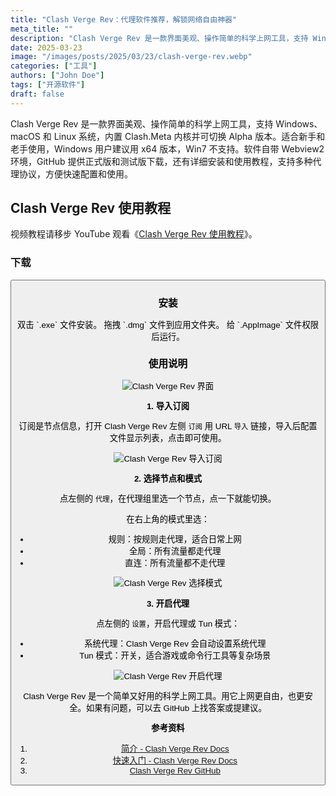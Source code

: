 ```yaml
---
title: "Clash Verge Rev：代理软件推荐，解锁网络自由神器"
meta_title: ""
description: "Clash Verge Rev 是一款界面美观、操作简单的科学上网工具，支持 Windows、macOS 和 Linux 系统，内置 Clash.Meta 内核并可切换 Alpha 版本。适合新手和老手使用，Windows 用户建议用 x64 版本，Win7 不支持。软件自带 Webview2 环境，GitHub 提供正式版和测试版下载，还有详细安装和使用教程，支持多种代理协议，方便快速配置和使用。"
date: 2025-03-23
image: "/images/posts/2025/03/23/clash-verge-rev.webp"
categories: ["工具"]
authors: ["John Doe"]
tags: ["开源软件"]
draft: false
---
```


Clash Verge Rev 是一款界面美观、操作简单的科学上网工具，支持 Windows、macOS 和 Linux 系统，内置 Clash.Meta 内核并可切换 Alpha 版本。适合新手和老手使用，Windows 用户建议用 x64 版本，Win7 不支持。软件自带 Webview2 环境，GitHub 提供正式版和测试版下载，还有详细安装和使用教程，支持多种代理协议，方便快速配置和使用。

## Clash Verge Rev 使用教程

<Notice type="tip">视频教程请移步 YouTube 观看《[Clash Verge Rev 使用教程](https://youtu.be/AVGxxb8EPlk)》。</Notice>

### 下载

<Button label="Clash Verge Rev 下载" link="https://www.clashverge.dev/install.html" style="solid" />

### 安装

<Tabs client:load>
    <Tab name="Windows">
        双击 `.exe` 文件安装。
    </Tab>
    <Tab name="macOS">
        拖拽 `.dmg` 文件到应用文件夹。
    </Tab>
    <Tab name="Linux">
        给 `.AppImage` 文件权限后运行。
    </Tab>
</Tabs>

### 使用说明

<Image
    src="/images/posts/2025/03/23/clash-verge-rev-gui.webp"
    alt="Clash Verge Rev 界面"
/>

**1. 导入订阅**

订阅是节点信息，打开 Clash Verge Rev 左侧 `订阅` 用 URL `导入` 链接，导入后配置文件显示列表，点击即可使用。

<Image
    src="/images/posts/2025/03/23/clash-verge-rev-dao-ru-ding-yue.webp"
    alt="Clash Verge Rev 导入订阅"
/>

**2. 选择节点和模式**

点左侧的 `代理`，在代理组里选一个节点，点一下就能切换。

在右上角的模式里选：

- 规则：按规则走代理，适合日常上网
- 全局：所有流量都走代理
- 直连：所有流量都不走代理

<Image
    src="/images/posts/2025/03/23/clash-verge-rev-xuan-ze-mo-shi.webp"
    alt="Clash Verge Rev 选择模式"
/>

**3. 开启代理**

点左侧的 `设置`，开启代理或 Tun 模式：

- 系统代理：Clash Verge Rev 会自动设置系统代理
- Tun 模式：开关，适合游戏或命令行工具等复杂场景

<Image
    src="/images/posts/2025/03/23/clash-verge-rev-kai-qi-dai-li.webp"
    alt="Clash Verge Rev 开启代理"
/>

Clash Verge Rev 是一个简单又好用的科学上网工具。用它上网更自由，也更安全。如果有问题，可以去 GitHub 上找答案或提建议。

**参考资料**

1. [简介 - Clash Verge Rev Docs](https://www.clashverge.dev/)
2. [快速入门 - Clash Verge Rev Docs](https://www.clashverge.dev/guide/quickstart.html)
3. [Clash Verge Rev GitHub](https://github.com/clash-verge-rev/clash-verge-rev)